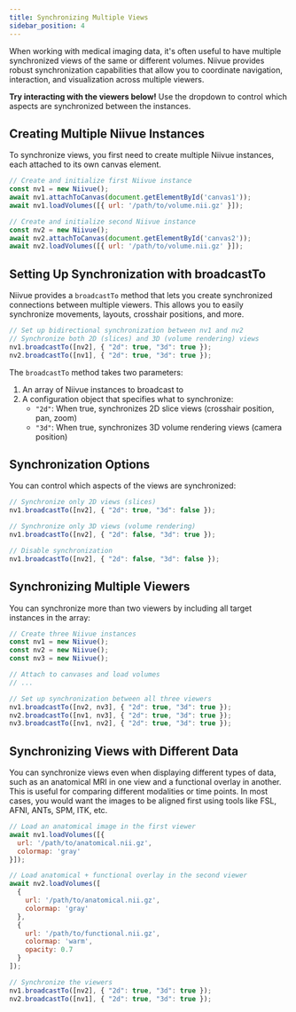 ```yaml
---
title: Synchronizing Multiple Views
sidebar_position: 4
---
```



When working with medical imaging data, it's often useful to have multiple synchronized views of the same or different volumes. Niivue provides robust synchronization capabilities that allow you to coordinate navigation, interaction, and visualization across multiple viewers.

**Try interacting with the viewers below!** Use the dropdown to control which aspects are synchronized between the instances.

<NiivueBrowserWrapper>
  <SyncDemo />
</NiivueBrowserWrapper>

## Creating Multiple Niivue Instances

To synchronize views, you first need to create multiple Niivue instances, each attached to its own canvas element.

```javascript
// Create and initialize first Niivue instance
const nv1 = new Niivue();
await nv1.attachToCanvas(document.getElementById('canvas1'));
await nv1.loadVolumes([{ url: '/path/to/volume.nii.gz' }]);

// Create and initialize second Niivue instance
const nv2 = new Niivue();
await nv2.attachToCanvas(document.getElementById('canvas2'));
await nv2.loadVolumes([{ url: '/path/to/volume.nii.gz' }]);
```

## Setting Up Synchronization with broadcastTo

Niivue provides a `broadcastTo` method that lets you create synchronized connections between multiple viewers. This allows you to easily synchronize movements, layouts, crosshair positions, and more.

```javascript
// Set up bidirectional synchronization between nv1 and nv2
// Synchronize both 2D (slices) and 3D (volume rendering) views
nv1.broadcastTo([nv2], { "2d": true, "3d": true });
nv2.broadcastTo([nv1], { "2d": true, "3d": true });
```

The `broadcastTo` method takes two parameters:
1. An array of Niivue instances to broadcast to
2. A configuration object that specifies what to synchronize:
   - `"2d"`: When true, synchronizes 2D slice views (crosshair position, pan, zoom)
   - `"3d"`: When true, synchronizes 3D volume rendering views (camera position)

## Synchronization Options

You can control which aspects of the views are synchronized:

```javascript
// Synchronize only 2D views (slices)
nv1.broadcastTo([nv2], { "2d": true, "3d": false });

// Synchronize only 3D views (volume rendering)
nv1.broadcastTo([nv2], { "2d": false, "3d": true });

// Disable synchronization
nv1.broadcastTo([nv2], { "2d": false, "3d": false });
```

## Synchronizing Multiple Viewers

You can synchronize more than two viewers by including all target instances in the array:

```javascript
// Create three Niivue instances
const nv1 = new Niivue();
const nv2 = new Niivue();
const nv3 = new Niivue();

// Attach to canvases and load volumes
// ...

// Set up synchronization between all three viewers
nv1.broadcastTo([nv2, nv3], { "2d": true, "3d": true });
nv2.broadcastTo([nv1, nv3], { "2d": true, "3d": true });
nv3.broadcastTo([nv1, nv2], { "2d": true, "3d": true });
```

## Synchronizing Views with Different Data

You can synchronize views even when displaying different types of data, such as an anatomical MRI in one view and a functional overlay in another. This is useful for comparing different modalities or time points. In most cases, you would want the images to be aligned first using tools like FSL, AFNI, ANTs, SPM, ITK, etc.

```javascript
// Load an anatomical image in the first viewer
await nv1.loadVolumes([{
  url: '/path/to/anatomical.nii.gz',
  colormap: 'gray'
}]);

// Load anatomical + functional overlay in the second viewer
await nv2.loadVolumes([
  {
    url: '/path/to/anatomical.nii.gz',
    colormap: 'gray'
  },
  {
    url: '/path/to/functional.nii.gz',
    colormap: 'warm',
    opacity: 0.7
  }
]);

// Synchronize the viewers
nv1.broadcastTo([nv2], { "2d": true, "3d": true });
nv2.broadcastTo([nv1], { "2d": true, "3d": true });
```

